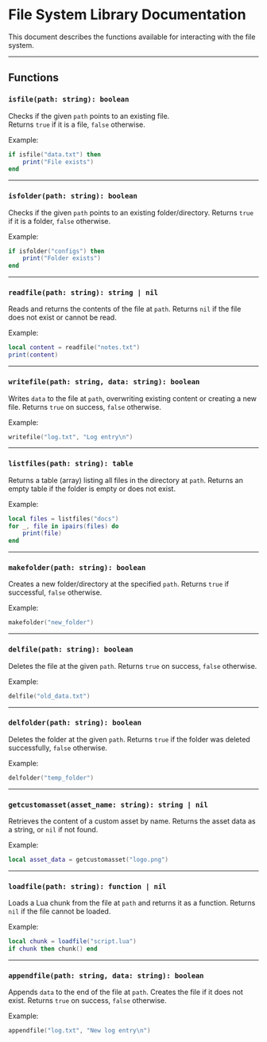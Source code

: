 
# File System Library Documentation

This document describes the functions available for interacting with the file system.

---

## Functions

### `isfile(path: string): boolean`

Checks if the given `path` points to an existing file.  
Returns `true` if it is a file, `false` otherwise.

Example:

```lua
if isfile("data.txt") then
    print("File exists")
end
````

---

### `isfolder(path: string): boolean`

Checks if the given `path` points to an existing folder/directory.
Returns `true` if it is a folder, `false` otherwise.

Example:

```lua
if isfolder("configs") then
    print("Folder exists")
end
```

---

### `readfile(path: string): string | nil`

Reads and returns the contents of the file at `path`.
Returns `nil` if the file does not exist or cannot be read.

Example:

```lua
local content = readfile("notes.txt")
print(content)
```

---

### `writefile(path: string, data: string): boolean`

Writes `data` to the file at `path`, overwriting existing content or creating a new file.
Returns `true` on success, `false` otherwise.

Example:

```lua
writefile("log.txt", "Log entry\n")
```

---

### `listfiles(path: string): table`

Returns a table (array) listing all files in the directory at `path`.
Returns an empty table if the folder is empty or does not exist.

Example:

```lua
local files = listfiles("docs")
for _, file in ipairs(files) do
    print(file)
end
```

---

### `makefolder(path: string): boolean`

Creates a new folder/directory at the specified `path`.
Returns `true` if successful, `false` otherwise.

Example:

```lua
makefolder("new_folder")
```

---

### `delfile(path: string): boolean`

Deletes the file at the given `path`.
Returns `true` on success, `false` otherwise.

Example:

```lua
delfile("old_data.txt")
```

---

### `delfolder(path: string): boolean`

Deletes the folder at the given `path`.
Returns `true` if the folder was deleted successfully, `false` otherwise.

Example:

```lua
delfolder("temp_folder")
```

---

### `getcustomasset(asset_name: string): string | nil`

Retrieves the content of a custom asset by name.
Returns the asset data as a string, or `nil` if not found.

Example:

```lua
local asset_data = getcustomasset("logo.png")
```

---

### `loadfile(path: string): function | nil`

Loads a Lua chunk from the file at `path` and returns it as a function.
Returns `nil` if the file cannot be loaded.

Example:

```lua
local chunk = loadfile("script.lua")
if chunk then chunk() end
```

---

### `appendfile(path: string, data: string): boolean`

Appends `data` to the end of the file at `path`. Creates the file if it does not exist.
Returns `true` on success, `false` otherwise.

Example:

```lua
appendfile("log.txt", "New log entry\n")
```
